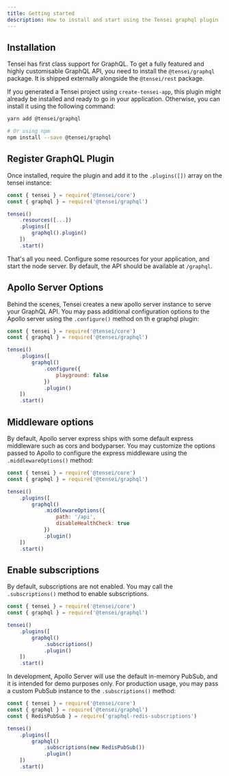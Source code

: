 ```yaml
---
title: Getting started
description: How to install and start using the Tensei graphql plugin 
---
```


## Installation
Tensei has first class support for GraphQL. To get a fully featured and highly customisable GraphQL API, you need to install the `@tensei/graphql` package. It is shipped externally alongside the `@tensei/rest` package.

If you generated a Tensei project using `create-tensei-app`, this plugin might already be installed and ready to go in your application. Otherwise, you can install it using the following command:

```bash
yarn add @tensei/graphql

# Or using npm
npm install --save @tensei/graphql
```

## Register GraphQL Plugin

Once installed, require the plugin and add it to the `.plugins([])` array on the tensei instance:

```js
const { tensei } = require('@tensei/core')
const { graphql } = require('@tensei/graphql')

tensei()
    .resources([...])
    .plugins([
        graphql().plugin()
    ])
    .start()
```

That's all you need. Configure some resources for your application, and start the node server. By default, the API should be available at `/graphql`. 

## Apollo Server Options
Behind the scenes, Tensei creates a new apollo server instance to serve your GraphQL API. You may pass additional configuration options to the Apollo server using the `.configure()` method on th
e graphql plugin:

```js
const { tensei } = require('@tensei/core')
const { graphql } = require('@tensei/graphql')

tensei()
    .plugins([
        graphql()
            .configure({
                playground: false
            })
            .plugin()
    ])
    .start()
```

## Middleware options
By default, Apollo server express ships with some default express middleware such as cors and bodyparser. You may customize the options passed to Apollo to configure the express middleware using the `.middlewareOptions()` method:

```js
const { tensei } = require('@tensei/core')
const { graphql } = require('@tensei/graphql')

tensei()
    .plugins([
        graphql()
            .middlewareOptions({
                path: '/api',
                disableHealthCheck: true
            })
            .plugin()
    ])
    .start()
```

## Enable subscriptions
By default, subscriptions are not enabled. You may call the `.subscriptions()` method to enable subscriptions.

```js
const { tensei } = require('@tensei/core')
const { graphql } = require('@tensei/graphql')

tensei()
    .plugins([
        graphql()
            .subscriptions()
            .plugin()
    ])
    .start()
```

In development, Apollo Server will use the default in-memory PubSub, and it is intended for demo purposes only. For production usage, you may pass a custom PubSub instance to the `.subscriptions()` method:

```js
const { tensei } = require('@tensei/core')
const { graphql } = require('@tensei/graphql')
const { RedisPubSub } = require('graphql-redis-subscriptions')

tensei()
    .plugins([
        graphql()
            .subscriptions(new RedisPubSub())
            .plugin()
    ])
    .start()
```

